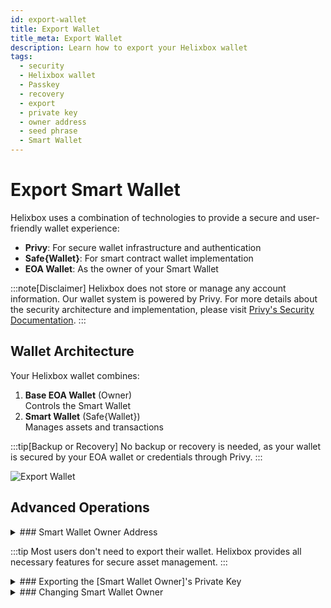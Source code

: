 ```yaml
---
id: export-wallet
title: Export Wallet
title_meta: Export Wallet
description: Learn how to export your Helixbox wallet
tags:
  - security
  - Helixbox wallet
  - Passkey
  - recovery
  - export
  - private key
  - owner address
  - seed phrase
  - Smart Wallet
---
```


# Export Smart Wallet

Helixbox uses a combination of technologies to provide a secure and user-friendly wallet experience:
- **Privy**: For secure wallet infrastructure and authentication
- **Safe\{Wallet\}**: For smart contract wallet implementation
- **EOA Wallet**: As the owner of your Smart Wallet

:::note[Disclaimer]
Helixbox does not store or manage any account information. Our wallet system is powered by Privy. 
For more details about the security architecture and implementation, please visit [Privy's Security Documentation](https://docs.privy.io/guide/security/).
:::

## Wallet Architecture

Your Helixbox wallet combines:
1. **Base EOA Wallet** (Owner)  
   Controls the Smart Wallet
2. **Smart Wallet** (Safe\{Wallet\})  
   Manages assets and transactions

:::tip[Backup or Recovery]
No backup or recovery is needed, as your wallet is secured by your EOA wallet or credentials through Privy.
:::

![Export Wallet](../assets/exprot_wallet/exprot_wallet1.png)

## Advanced Operations

<details>
<summary>
### Smart Wallet Owner Address
</summary>
:::note
This feature only works with email or Google account login. Wallet Connect is not supported.
:::
To get your Smart Wallet owner address:
1. Access your account settings by clicking on your avatar in the top right corner.
2. The address displayed next to your login provider is your Smart Wallet owner address.
3. You can click the copy icon to copy the address.
</details>

:::tip
Most users don't need to export their wallet. Helixbox provides all necessary features for secure asset management.
:::

<details>
<summary>
### Exporting the [Smart Wallet Owner]'s Private Key 
</summary>

For advanced users who want to manage their Smart Wallet directly through Safe\{Wallet\}:
1. Access your account settings by clicking on your avatar in the top right corner.
2. Click on "**Export Private Key**" in the menu.
3. A secure modal will appear where you can:
   - View and copy your private key.
   - View and copy your seed phrase.

:::danger[Important!!!]
- Never share your private key or seed phrase with anyone.
- Make sure you are in a secure environment before exporting.
- Store your private key and seed phrase safely offline.
:::
</details>

<details>
<summary>
### Changing Smart Wallet Owner
</summary>
:::caution
Changing ownership has important consequences:
- You may lose access to your wallet through Helixbox.
- You will not be able to use Helixbox features after the ownership change.
- Your transaction history may become inaccessible.
- Account recovery through Privy will no longer work.

Only proceed if you fully understand the consequences.
:::

You can change your Smart Wallet's owner through Safe\{Wallet\}:

1. Visit [Safe\{Wallet\} App](https://app.safe.global)
2. Connect using your exported private key
3. Navigate to Settings > Owners
4. Follow Safe\{Wallet\}'s owner management process


#### Security Considerations

1. **Before Exporting**:
   - Ensure you understand the risks.
   - Have a secure storage solution ready.
   - Know how to use Safe\{Wallet\}.

2. **After Exporting**:
   - Store your private key securely.
   - Never share key details.
   - Consider hardware wallet storage.

3. **Owner Changes**:
   - Verify the new owner address carefully.
   - Test access before removing the old owner.
   - Understand the feature limitations.
</details>

